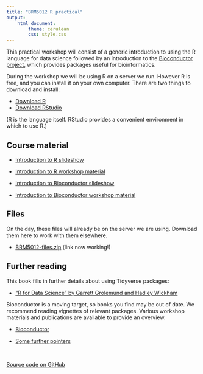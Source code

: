 ```yaml
---
title: "BRM5012 R practical"
output: 
    html_document:
        theme: cerulean
        css: style.css
---
```


This practical workshop will consist of a generic introduction to using the R language for data science followed by an introduction to the [Bioconductor project](https://www.bioconductor.org/), which provides packages useful for bioinformatics.

During the workshop we will be using R on a server we run. However R is free, and you can install it on your own computer. There are two things to download and install:

* [Download R](https://cran.rstudio.com/)
* [Download RStudio](https://www.rstudio.com/products/rstudio/download/)

(R is the language itself. RStudio provides a convenient environment in which to use R.)


## Course material

* [Introduction to R slideshow](slides/slides.pdf)

* [Introduction to R workshop material](https://monashdatafluency.github.io/r-intro-2/)

* [Introduction to Bioconductor slideshow](slides/bioconductor_slides.pdf)

* [Introduction to Bioconductor workshop material](topics/bioconductor.html)


## Files

On the day, these files will already be on the server we are using. Download them here to work with them elsewhere.

* [BRM5012-files.zip](https://github.com/MonashBioinformaticsPlatform/2018-BRM5012-R/raw/master/BRM5012-files.zip) (link now working!)

## Further reading

This book fills in further details about using Tidyverse packages:

* ["R for Data Science" by Garrett Grolemund and Hadley Wickham](http://r4ds.had.co.nz/)

Bioconductor is a moving target, so books you find may be out of date. We recommend reading vignettes of relevant packages. Various workshop materials and publications are available to provide an overview.

* [Bioconductor](https://bioconductor.org/)

* [Some further pointers](https://monashdatafluency.github.io/r-intro-2/next-steps.html)

<br>

[Source code on GitHub](https://github.com/MonashBioinformaticsPlatform/2018-BRM5012-R)